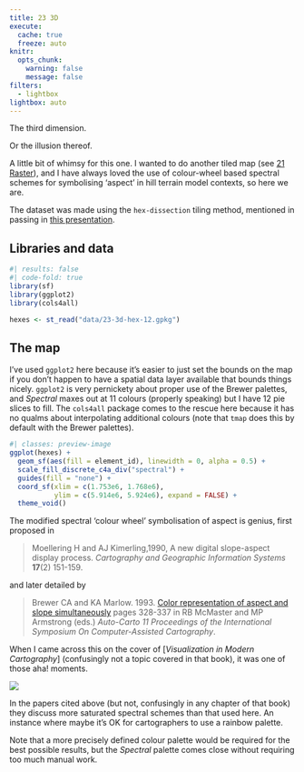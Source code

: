 ```yaml
---
title: 23 3D
execute: 
  cache: true
  freeze: auto
knitr:
  opts_chunk: 
    warning: false
    message: false
filters:
  - lightbox
lightbox: auto
---
```


The third dimension.

Or the illusion thereof.

A little bit of whimsy for this one. I wanted to do another tiled map (see [21 Raster](21-raster.qmd)), and I have always loved the use of colour-wheel based spectral schemes for symbolising 'aspect' in hill terrain model contexts, so here we are.

The dataset was made using the `hex-dissection` tiling method, mentioned in passing in [this presentation](https://dosull.github.io/weaving-space/NZCS-Aug-2022/slides/#/hexagon-dissections-and-colourings). 

## Libraries and data

```r
#| results: false
#| code-fold: true
library(sf)
library(ggplot2)
library(cols4all)

hexes <- st_read("data/23-3d-hex-12.gpkg")
```

## The map
I've used `ggplot2` here because it's easier to just set the bounds on the map if you don't happen to have a spatial data layer available that bounds things nicely. `ggplot2` is very pernickety about proper use of the Brewer palettes, and _Spectral_ maxes out at 11 colours (properly speaking) but I have 12 pie slices to fill. The `cols4all` package comes to the rescue here because it has no qualms about interpolating additional colours (note that `tmap` does this by default with the Brewer palettes).

```r
#| classes: preview-image
ggplot(hexes) +
  geom_sf(aes(fill = element_id), linewidth = 0, alpha = 0.5) +
  scale_fill_discrete_c4a_div("spectral") +
  guides(fill = "none") +
  coord_sf(xlim = c(1.753e6, 1.768e6), 
           ylim = c(5.914e6, 5.924e6), expand = FALSE) +
  theme_void()
```

The modified spectral 'colour wheel' symbolisation of aspect is genius, first proposed in

> Moellering H and AJ Kimerling,1990, A new digital slope-aspect display process. _Cartography and Geographic Information Systems_ **17**(2) 151-159.

and later detailed by

> Brewer CA and KA Marlow. 1993. [Color representation of aspect and slope simultaneously](https://cartogis.org/docs/proceedings/archive/auto-carto-11/pdf/color-representation-of-aspect-and-slope-simultaneously.pdf) pages 328-337 in RB McMaster and MP Armstrong (eds.) _Auto-Carto 11 Proceedings of the International Symposium On Computer-Assisted Cartography_.

When I came across this on the cover of [_Visualization in Modern Cartography_] (confusingly not a topic covered in that book), it was one of those aha! moments.

![](visualization-in-modern-cartography-cover.png)

In the papers cited above (but not, confusingly in any chapter of that book) they discuss more saturated spectral schemes than that used here. An instance where maybe it's OK for cartographers to use a rainbow palette.

Note that a more precisely defined colour palette would be required for the best possible results, but the _Spectral_ palette comes close without requiring too much manual work.
